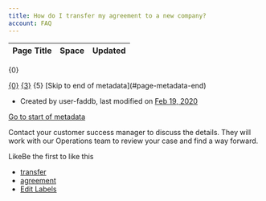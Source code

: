 ```yaml
---
title: How do I transfer my agreement to a new company?
account: FAQ 
---
```


<table class="aui"> <thead> <tr class="header"> <th class="search-result-title">Page Title</th> <th class="search-result-space">Space</th> <th class="search-result-date">Updated</th> </tr> </thead> </table> <p class="search-result-count">{0}</p> <tr class="search-result"> <td class="search-result-title"><a href="{1}" class="content-type-{2}"><span>{0}</span></a></td> <td class="search-result-space"><a class="space" href="/display/{4}/" title="{3}">{3}</a></td> <td class="search-result-date"><span class="date" title="{6}">{5}</span></td> </tr> [Skip to end of metadata](#page-metadata-end)

*   Created by user-faddb, last modified on [Feb 19, 2020](/pages/diffpagesbyversion.action?pageId=721185&selectedPageVersions=3&selectedPageVersions=4 "Show changes")

[Go to start of metadata](#page-metadata-start)

Contact your customer success manager to discuss the details. They will work with our Operations team to review your case and find a way forward.

LikeBe the first to like this

*   [transfer](/label/FAQ/transfer)
*   [agreement](/label/FAQ/agreement)
*   [Edit Labels](# "Edit Labels (Type 'l')")




